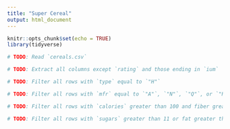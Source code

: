 ```yaml
---
title: "Super Cereal"
output: html_document
---
```


```r
knitr::opts_chunk$set(echo = TRUE)
library(tidyverse)
```

```r
# TODO: Read `cereals.csv`
```

```r
# TODO: Extract all columns except `rating` and those ending in `ium`
```

```r
# TODO: Filter all rows with `type` equal to `"H"`
```

```r
# TODO: Filter all rows with `mfr` equal to `"A"`, `"N"`, `"Q"`, or `"R"`
```

```r
# TODO: Filter all rows with `calories` greater than 100 and fiber greater than or equal to 3
```

```r
# TODO: Filter all rows with `sugars` greater than 11 or fat greater than 3
```

